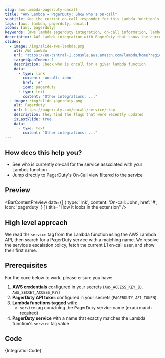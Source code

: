 ```yaml
---
slug: aws-lambda-pagerduty-oncall
title: "AWS Lambda → PagerDuty: Show who's on‑call"
subtitle: See the current on‑call responder for this Lambda function's service
tags: [aws, lambda, pagerduty, oncall]
icons: [aws, pagerduty]
keywords: [aws lambda pagerduty integration, on-call information, lambda monitoring, aws pagerduty, incident management]
description: AWS Lambda integration with PagerDuty that shows the current on-call responder for your Lambda function's service, improving incident response and team coordination.
slides:
  - image: /img/slide-aws-lambda.png
    alt: AWS Lambda
    url: "https://eu-central-1.console.aws.amazon.com/lambda/home?region=eu-central-1#/functions/shop-order-processing?tab=code"
    targetSpanIndex: 1
    description: Check who is oncall for a given lambda function
    data:
      - type: link
        content: "Oncall: John"
        href: '#'
        icon: pagerduty
      - type: text
        content: "Other integrations: ..."
  - image: /img/slide-pagerduty.png
    alt: Pagerduty
    url: https://pagerduty.com/oncall/service/shop
    description: They find the flags that were recently updated
    isLastSlide: true
    data:
      - type: text
        content: "Other integrations: ..."
---
```



<Slideshow slides={frontMatter.slides} />

## How does this help you?

* See who is currently on‑call for the service associated with your Lambda function
* Jump directly to PagerDuty's On‑Call view filtered to the service

## Preview

<BarContentPreview data={[
    {
      type: 'link',
      content: 'On-call: John',
      href: '#',
      icon: 'pagerduty'
    }
  ]} title="How it looks in the extension" />

## High level approach
We read the `service` tag from the Lambda function using the AWS Lambda API, then search for a PagerDuty service with a matching name. We resolve the service's escalation policy, fetch the current L1 on‑call user, and show their first name.

## Prerequisites
For the code below to work, please ensure you have:

1. **AWS credentials** configured in your secrets (`AWS_ACCESS_KEY_ID`, `AWS_SECRET_ACCESS_KEY`)
2. **PagerDuty API token** configured in your secrets (`PAGERDUTY_API_TOKEN`)
3. **Lambda functions tagged** with:
   - `service` tag containing the PagerDuty service name (exact match required)
4. **PagerDuty service** with a name that exactly matches the Lambda function's `service` tag value

## Code
<CodeBlock language="javascript" title="aws-lambda-pagerduty-oncall.integration.example.js">
{IntegrationCode}
</CodeBlock>
